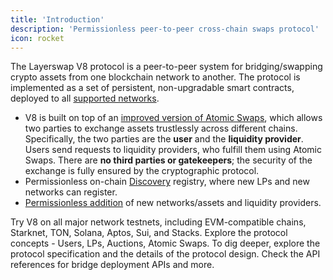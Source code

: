 ```yaml
---
title: 'Introduction'
description: 'Permissionless peer-to-peer cross-chain swaps protocol'
icon: rocket
---
```


The Layerswap V8 protocol is a peer-to-peer system for bridging/swapping crypto assets from one blockchain network to another. The protocol is implemented as a set of persistent, non-upgradable smart contracts, deployed to all [supported networks](/protocol/contracts).

- V8 is built on top of an [improved version of Atomic Swaps](/protocol/atomic-swaps-prehtlc), which allows two parties to exchange assets trustlessly across different chains. Specifically, the two parties are the **user** and the **liquidity provider**. Users send requests to liquidity providers, who fulfill them using Atomic Swaps. There are **no third parties or gatekeepers**; the security of the exchange is fully ensured by the cryptographic protocol.
- Permissionless on-chain [Discovery](/protocol/discovery) registry, where new LPs and new networks can register.
- [Permissionless addition](/protocol/usage-add-new-network) of new networks/assets and liquidity providers.

<CardGroup cols={2}>
  <Card title="Try V8 ->" icon="square-1" href="https://layerswap.io/v8">
    Try V8 on all major network testnets, including EVM-compatible chains, Starknet, TON, Solana, Aptos, Sui, and Stacks.
  </Card>
  <Card title="Protocol Concepts" icon="square-2" href="/protocol/the-protocol">
    Explore the protocol concepts - Users, LPs, Auctions, Atomic Swaps.
  </Card>
  <Card title="Protocol Spec" icon="square-3" href="/protocol-spec">
    To dig deeper, explore the protocol specification and the details of the protocol design.
  </Card>
  <Card title="API Reference" icon="square-4" href="/api-reference">
    Check the API references for bridge deployment APIs and more.
  </Card>
</CardGroup>